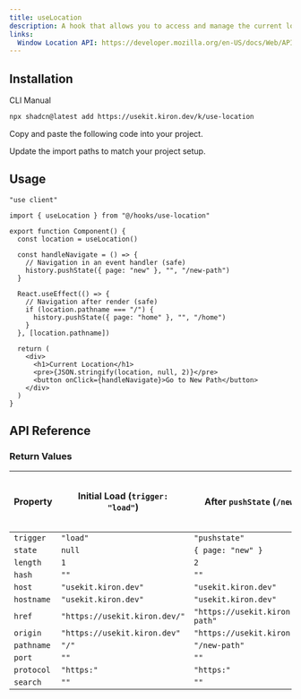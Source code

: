 ```yaml
---
title: useLocation
description: A hook that allows you to access and manage the current location in your application
links:
  Window Location API: https://developer.mozilla.org/en-US/docs/Web/API/Window/location
---
```


<ComponentPreview name="use-location-demo" />

## Installation

<CodeTabs>

<TabsList>
  <TabsTrigger value="cli">CLI</TabsTrigger>
  <TabsTrigger value="manual">Manual</TabsTrigger>
</TabsList>

<TabsContent value="cli">

```bash
npx shadcn@latest add https://usekit.kiron.dev/k/use-location
```

</TabsContent>

<TabsContent value="manual">

<Steps>

<Step>Copy and paste the following code into your project.</Step>

<ComponentSource name="use-location" />

<Step>Update the import paths to match your project setup.</Step>

</Steps>

</TabsContent>

</CodeTabs>

## Usage

```tsx {3, 6}
"use client"

import { useLocation } from "@/hooks/use-location"

export function Component() {
  const location = useLocation()

  const handleNavigate = () => {
    // Navigation in an event handler (safe)
    history.pushState({ page: "new" }, "", "/new-path")
  }

  React.useEffect(() => {
    // Navigation after render (safe)
    if (location.pathname === "/") {
      history.pushState({ page: "home" }, "", "/home")
    }
  }, [location.pathname])

  return (
    <div>
      <h1>Current Location</h1>
      <pre>{JSON.stringify(location, null, 2)}</pre>
      <button onClick={handleNavigate}>Go to New Path</button>
    </div>
  )
}
```

## API Reference

### Return Values

| Property   | Initial Load (`trigger: "load"`) | After `pushState` (`/new-path`)       | After Back (`popstate`)       | Server-Side Rendering (No Client) |
| ---------- | -------------------------------- | ------------------------------------- | ----------------------------- | --------------------------------- |
| `trigger`  | `"load"`                         | `"pushstate"`                         | `"popstate"`                  | `"load"`                          |
| `state`    | `null`                           | `{ page: "new" }`                     | `null`                        | `null`                            |
| `length`   | `1`                              | `2`                                   | `2`                           | `1`                               |
| `hash`     | `""`                             | `""`                                  | `""`                          | `""`                              |
| `host`     | `"usekit.kiron.dev"`             | `"usekit.kiron.dev"`                  | `"usekit.kiron.dev"`          | `""`                              |
| `hostname` | `"usekit.kiron.dev"`             | `"usekit.kiron.dev"`                  | `"usekit.kiron.dev"`          | `""`                              |
| `href`     | `"https://usekit.kiron.dev/"`    | `"https://usekit.kiron.dev/new-path"` | `"https://usekit.kiron.dev/"` | `""`                              |
| `origin`   | `"https://usekit.kiron.dev"`     | `"https://usekit.kiron.dev"`          | `"https://usekit.kiron.dev"`  | `""`                              |
| `pathname` | `"/"`                            | `"/new-path"`                         | `"/"`                         | `""`                              |
| `port`     | `""`                             | `""`                                  | `""`                          | `""`                              |
| `protocol` | `"https:"`                       | `"https:"`                            | `"https:"`                    | `""`                              |
| `search`   | `""`                             | `""`                                  | `""`                          | `""`                              |
